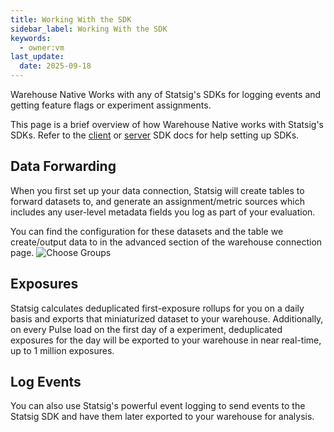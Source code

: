 ```yaml
---
title: Working With the SDK
sidebar_label: Working With the SDK
keywords:
  - owner:vm
last_update:
  date: 2025-09-18
---
```


Warehouse Native Works with any of Statsig's SDKs for logging events and getting feature flags or experiment assignments.

This page is a brief overview of how Warehouse Native works with Statsig's SDKs.
Refer to the [client](../../client/introduction) or [server](../../server/introduction) SDK docs for help setting up SDKs.

## Data Forwarding

When you first set up your data connection, Statsig will create tables to forward datasets to, and generate an assignment/metric sources which includes any user-level metadata fields you log as part of your evaluation.

You can find the configuration for these datasets and the table we create/output data to in the advanced section of the warehouse connection page.
![Choose Groups](/images/data_forwarding_whn.png)

## Exposures

Statsig calculates deduplicated first-exposure rollups for you on a daily basis and exports that miniaturized dataset to your warehouse. Additionally, on every Pulse load on the first day of a experiment, deduplicated exposures for the day will be exported to your warehouse in near real-time, up to 1 million exposures.

## Log Events

You can also use Statsig's powerful event logging to send events to the Statsig SDK and have them later exported to your warehouse for analysis.
